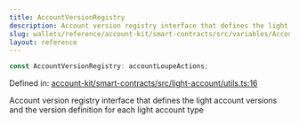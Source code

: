 ```yaml
---
title: AccountVersionRegistry
description: Account version registry interface that defines the light account versions and the version definition for each light account type
slug: wallets/reference/account-kit/smart-contracts/src/variables/AccountVersionRegistry
layout: reference
---
```


```ts
const AccountVersionRegistry: accountLoupeActions;
```

Defined in: [account-kit/smart-contracts/src/light-account/utils.ts:16](https://github.com/alchemyplatform/aa-sdk/blob/4987bdd63823427c48ec21401b71fa3cfc2d0675/account-kit/smart-contracts/src/light-account/utils.ts#L16)

Account version registry interface that defines the light account versions
and the version definition for each light account type
